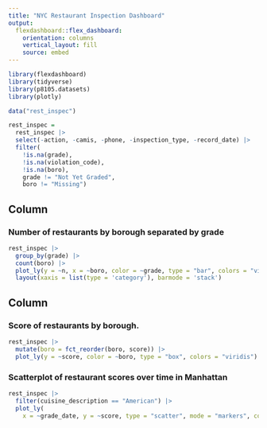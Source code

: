 ```yaml
---
title: "NYC Restaurant Inspection Dashboard"
output: 
  flexdashboard::flex_dashboard:
    orientation: columns
    vertical_layout: fill
    source: embed
---
```


```r
library(flexdashboard)
library(tidyverse)
library(p8105.datasets)
library(plotly)
```

```r
data("rest_inspec")

rest_inspec =
  rest_inspec |> 
  select(-action, -camis, -phone, -inspection_type, -record_date) |> 
  filter(
    !is.na(grade),
    !is.na(violation_code),
    !is.na(boro),
    grade != "Not Yet Graded",
    boro != "Missing")
```

Column {data-width=650}
-----------------------------------------------------------------------

### Number of restaurants by borough separated by grade

```r
rest_inspec |> 
  group_by(grade) |> 
  count(boro) |> 
  plot_ly(y = ~n, x = ~boro, color = ~grade, type = "bar", colors = "viridis") |> 
  layout(xaxis = list(type = 'category'), barmode = 'stack')
```


Column {data-width=350}
-----------------------------------------------------------------------

### Score of restaurants by borough.

```r
rest_inspec |> 
  mutate(boro = fct_reorder(boro, score)) |> 
  plot_ly(y = ~score, color = ~boro, type = "box", colors = "viridis")
```

### Scatterplot of restaurant scores over time in Manhattan
```r
rest_inspec |> 
  filter(cuisine_description == "American") |> 
  plot_ly(
    x = ~grade_date, y = ~score, type = "scatter", mode = "markers", color = ~boro, alpha = 0.5)
```


